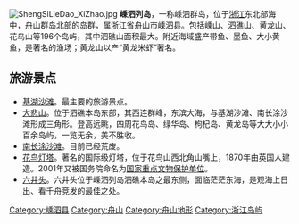 [[File:ShengSiLieDao_XiZhao.jpg|right]]
{{coord|30|43|N|122|27|E|region:CN_type:isle|display=title}}
'''嵊泗列岛'''，一称嵊泗群岛，位于[[浙江|浙江]]东北部海中，[[舟山群岛|舟山群岛]]北部的岛群，属[[浙江省|浙江省]][[舟山市|舟山市]][[嵊泗县|嵊泗县]]。包括嵊山、[[泗礁山|泗礁山]]、黄龙山、花鸟山等196个岛屿，其中泗礁山面积最大。附近海域盛产带鱼、墨鱼、大小黄鱼，是著名的渔场；黄龙山以产“黄龙米虾”著名。

== 旅游景点 ==
*[[基湖沙滩|基湖沙滩]]。最主要的旅游景点。
*[[大悲山|大悲山]]。位于泗礁本岛东部，其西连群峰，东滨大海，与基湖沙滩、南长涂沙滩形成三角形。登高远眺，四周花鸟岛、绿华岛、枸杞岛、黄龙岛等大大小小百余岛屿，一览无余，美不胜收。
*[[南长涂沙滩|南长涂沙滩]]。目前已经荒废。
*[[花鸟灯塔|花鸟灯塔]]。著名的国际级灯塔，位于花鸟山西北角山嘴上，1870年由英国人建造。2001年又被国务院命名为[[国家重点文物保护单位|国家重点文物保护单位]]。
*[[六井头|六井头]]。六井头位于嵊泗列岛泗礁本岛之最东侧，面临茫茫东海，是观海上日出、看千舟竞发的最佳之处。

[[Category:嵊泗县|Category:嵊泗县]]
[[Category:舟山|Category:舟山]]
[[Category:舟山地形|Category:舟山地形]]
[[Category:浙江岛屿|Category:浙江岛屿]]